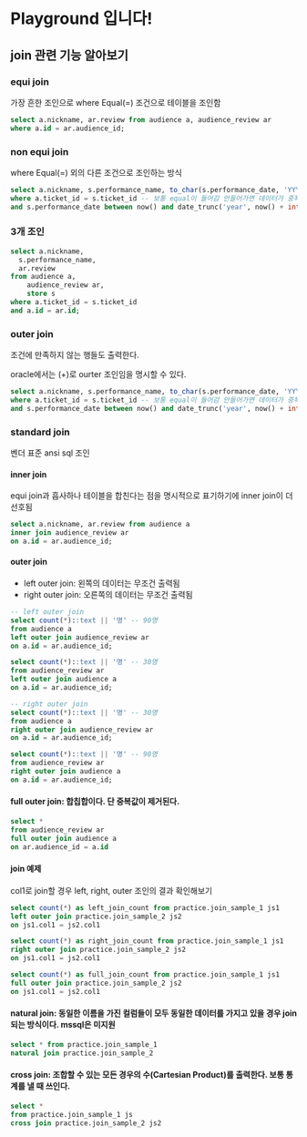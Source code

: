 # Playground 입니다!

## join 관련 기능 알아보기

### equi join

가장 흔한 조인으로 where Equal(=) 조건으로 테이블을 조인함

```sql
select a.nickname, ar.review from audience a, audience_review ar
where a.id = ar.audience_id;
```

### non equi join

where Equal(=) 외의 다른 조건으로 조인하는 방식

```sql
select a.nickname, s.performance_name, to_char(s.performance_date, 'YYYY-MM-DD') from audience a, store s
where a.ticket_id = s.ticket_id -- 보통 equal이 들어감 안들어가면 데이터가 중복 출력됨
and s.performance_date between now() and date_trunc('year', now() + interval '1 year' - interval '1 day') -- end of year
```

### 3개 조인

```sql
select a.nickname,
  s.performance_name,
  ar.review
from audience a,
	audience_review ar,
	store s
where a.ticket_id = s.ticket_id
and a.id = ar.id;
```

### outer join

조건에 만족하지 않는 행들도 출력한다.

oracle에서는 (+)로 ourter 조인임을 명시할 수 있다.

```sql
select a.nickname, s.performance_name, to_char(s.performance_date, 'YYYY-MM-DD') from audience a, store s
where a.ticket_id = s.ticket_id -- 보통 equal이 들어감 안들어가면 데이터가 중복 출력됨
and s.performance_date between now() and date_trunc('year', now() + interval '1 year' - interval '1 day') -- end of year
```

### standard join

벤더 표준 ansi sql 조인

#### inner join

equi join과 흡사하나 테이블을 합친다는 점을 명시적으로 표기하기에 inner join이 더 선호됨

```sql
select a.nickname, ar.review from audience a
inner join audience_review ar
on a.id = ar.audience_id;
```

#### outer join

- left outer join: 왼쪽의 데이터는 무조건 출력됨
- right outer join: 오른쪽의 데이터는 무조건 출력됨

```sql
-- left outer join
select count(*)::text || '명' -- 90명
from audience a
left outer join audience_review ar
on a.id = ar.audience_id;

select count(*)::text || '명' -- 30명
from audience_review ar
left outer join audience a
on a.id = ar.audience_id;

-- right outer join
select count(*)::text || '명' -- 30명
from audience a
right outer join audience_review ar
on a.id = ar.audience_id;

select count(*)::text || '명' -- 90명
from audience_review ar
right outer join audience a
on a.id = ar.audience_id;
```

#### full outer join: 합칩합이다. 단 중복값이 제거된다.

```sql
select *
from audience_review ar
full outer join audience a
on ar.audience_id = a.id
```

#### join 예제

col1로 join할 경우 left, right, outer 조인의 결과 확인해보기

```sql
select count(*) as left_join_count from practice.join_sample_1 js1
left outer join practice.join_sample_2 js2
on js1.col1 = js2.col1

select count(*) as right_join_count from practice.join_sample_1 js1
right outer join practice.join_sample_2 js2
on js1.col1 = js2.col1

select count(*) as full_join_count from practice.join_sample_1 js1
full outer join practice.join_sample_2 js2
on js1.col1 = js2.col1
```

#### natural join: 동일한 이름을 가진 컬럼들이 모두 동일한 데이터를 가지고 있을 경우 join되는 방식이다. mssql은 미지원

```sql
select * from practice.join_sample_1
natural join practice.join_sample_2
```

#### cross join: 조합할 수 있는 모든 경우의 수(Cartesian Product)를 출력한다. 보통 통계를 낼 때 쓰인다.

```sql
select *
from practice.join_sample_1 js
cross join practice.join_sample_2 js2
```
